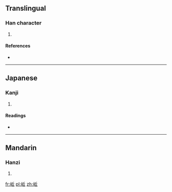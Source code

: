 ==Translingual==

===Han character===
{{Han char|rn=46|rad=山|as=05|sn=8|four=|canj=山人一 (UOM)|ids=⿰[[山]][[丘]]}}

# {{defn|Han|sort=山05}}

====References====
* {{Han ref|kx=0309.320|dkj=08002|dj=0610.010|hdz=10767.130|uh=5CB4|ud=23732}}

----

==Japanese==

===Kanji===
{{ja-kanji|grade=|rs=山05}}

# {{defn|lang=ja|sort=山05}}

====Readings====
* {{ja-readings|on=[[く]] (ku)|kun=[[けわしい]] (kewashii)}}

----

==Mandarin==

===Hanzi===
{{cmn-hanzi|pin=[[qū]] ([[qu1]])|wg=ch'ü<sup>1</sup>}}

# {{defn|lang=cmn|sort=山05}}

[[fr:岴]]
[[pl:岴]]
[[zh:岴]]
